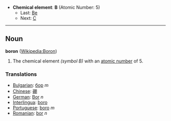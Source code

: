 *'''Chemical element''': '''B''' (Atomic Number: 5)
**Last: [[Beryllium|Be]]
**Next: [[Carbon|C]]
----
== Noun ==
'''boron''' ([[en:Boron|Wikipedia:Boron]])

# The chemical element ''(symbol B)'' with an [[atomic number]] of 5.

===Translations===
*[[Bulgarian]]: [[бор]] ''m''
*[[Chinese]]: [[硼]]
*[[German]]: [[Bor]] ''n''
*[[Interlingua]]: [[boro]]
*[[Portuguese]]: [[boro]] ''m''
*[[Romanian]]: [[bor]] ''n''